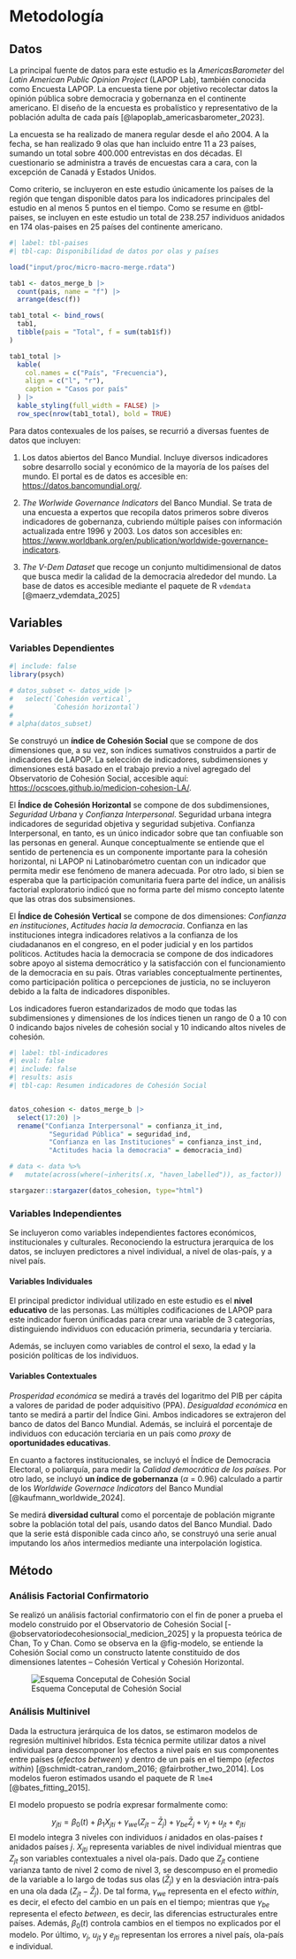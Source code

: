# Metodología

## Datos

La principal fuente de datos para este estudio es la *AmericasBarometer* del *Latin American Public Opinion Project* (LAPOP Lab), también conocida como Encuesta LAPOP. La encuesta tiene por objetivo recolectar datos la opinión pública sobre democracia y gobernanza en el continente americano. El diseño de la encuesta es probalístico y representativo de la población adulta de cada país [@lapoplab_americasbarometer_2023].

La encuesta se ha realizado de manera regular desde el año 2004. A la fecha, se han realizado 9 olas que han incluido entre 11 a 23 países, sumando un total sobre 400.000 entrevistas en dos décadas. El cuestionario se administra a través de encuestas cara  a cara, con la excepción de Canadá y Estados Unidos.  

Como criterio, se incluyeron en este estudio únicamente los países de la región que tengan disponible datos para los indicadores principales del estudio en al menos 5 puntos en el tiempo. Como se resume en @tbl-paises, se incluyen en este estudio un total de 238.257 individuos anidados en 174 olas-paises en 25 países del continente americano. 

```r
#| label: tbl-paises
#| tbl-cap: Disponibilidad de datos por olas y países

load("input/proc/micro-macro-merge.rdata")

tab1 <- datos_merge_b |>
  count(pais, name = "f") |>
  arrange(desc(f))

tab1_total <- bind_rows(
  tab1,
  tibble(pais = "Total", f = sum(tab1$f))
)

tab1_total |>
  kable(
    col.names = c("País", "Frecuencia"),
    align = c("l", "r"),
    caption = "Casos por país"
  ) |>
  kable_styling(full_width = FALSE) |>
  row_spec(nrow(tab1_total), bold = TRUE)


```

Para datos contexuales de los países, se recurrió a diversas fuentes de datos que incluyen:

1) Los datos abiertos del Banco Mundial. Incluye diversos indicadores sobre desarrollo social y económico de la mayoría de los países del mundo. El portal es de datos es accesible en: [https://datos.bancomundial.org/](https://datos.bancomundial.org/).

2) *The Worlwide Governance Indicators* del Banco Mundial. Se trata de una encuesta a expertos que recopila datos primeros sobre diveros indicadores de gobernanza, cubriendo múltiple países con información actualizada entre 1996 y 2003. Los datos son accesibles en: [https://www.worldbank.org/en/publication/worldwide-governance-indicators](https://www.worldbank.org/en/publication/worldwide-governance-indicators).

3) *The V-Dem Dataset* que recoge un conjunto multidimensional de datos que busca medir la calidad de la democracia alrededor del mundo. La base de datos es accesible mediante el paquete de R `vdemdata` [@maerz_vdemdata_2025]

## Variables

### Variables Dependientes

```r
#| include: false
library(psych)

# datos_subset <- datos_wide |>
#   select(`Cohesión vertical`,
#          `Cohesión horizontal`)
# 
# alpha(datos_subset)
```


Se construyó un **índice de Cohesión Social** que se compone de dos dimensiones que, a su vez, son índices sumativos construidos a partir de indicadores de LAPOP. La selección de indicadores, subdimensiones y dimensiones está basado en el trabajo previo a nivel agregado del Observatorio de Cohesión Social, accesible aquí: [https://ocscoes.github.io/medicion-cohesion-LA/](https://ocscoes.github.io/medicion-cohesion-LA/).

El **Índice de Cohesión Horizontal** se compone de dos subdimensiones, *Seguridad Urbana* y *Confianza Interpersonal*. Seguridad urbana integra indicadores de seguridad objetiva y seguridad subjetiva. Confianza Interpersonal, en tanto, es un único indicador sobre que tan confiuable son las personas en general. Aunque conceptualmente se entiende que el sentido de pertenencia es un componente importante para la cohesión horizontal, ni LAPOP ni Latinobarómetro cuentan con un indicador que permita medir ese fenómeno de manera adecuada. Por otro lado, si bien se esperaba que la participación comunitaria fuera parte del índice, un análisis factorial exploratorio indicó que no forma parte del mismo concepto latente que las otras dos subsimensiones.

El **Índice de Cohesión Vertical** se compone de dos dimensiones: *Confianza en instituciones*, *Actitudes hacia la democracia*. Confianza en las instituciones integra indicadores relativos a la confianza de los ciudadananos en el congreso, en el poder judicial y en los partidos políticos. Actitudes hacia la democracia se compone de dos indicadores sobre apoyo al sistema democrático y la satisfacción con el funcionamiento de la democracia en su país. Otras variables conceptualmente pertinentes, como participación política o percepciones de justicia, no se incluyeron debido a la falta de indicadores disponibles. 

Los indicadores fueron estandarizados de modo que todas las subdimensiones y dimensiones de los índices tienen un rango de 0 a 10 con 0 indicando bajos niveles de cohesión social y 10 indicando altos niveles de cohesión. 

```r
#| label: tbl-indicadores
#| eval: false
#| include: false
#| results: asis
#| tbl-cap: Resumen indicadores de Cohesión Social


datos_cohesion <- datos_merge_b |>
  select(17:20) |>   
  rename("Confianza Interpersonal" = confianza_it_ind,
          "Seguridad Pública" = seguridad_ind,
          "Confianza en las Instituciones" = confianza_inst_ind,
          "Actitudes hacia la democracia" = democracia_ind)

# data <- data %>%
#   mutate(across(where(~inherits(.x, "haven_labelled")), as_factor))

stargazer::stargazer(datos_cohesion, type="html")

```

### Variables Independientes

Se incluyeron como variables independientes factores económicos, institucionales y culturales. Reconociendo la estructura jerarquica de los datos, se incluyen predictores a nivel individual, a nivel de olas-país, y a nivel país. 

#### Variables Individuales

El principal predictor individual utilizado en este estudio es el **nivel educativo** de las personas. Las múltiples codificaciones de LAPOP para este indicador fueron únificadas para crear una variable de 3 categorías, distinguiendo individuos con educación primeria, secundaria y terciaria.

Además, se incluyen como variables de control el sexo, la edad y la posición políticas de los individuos. 

#### Variables Contextuales

*Prosperidad económica* se medirá a través del logaritmo del PIB per cápita a valores de paridad de poder adquisitivo (PPA). *Desigualdad económica* en tanto se medirá a partir del Índice Gini. Ambos indicadores se extrajeron del banco de datos del Banco Mundial. Además, se incluirá el porcentaje de individuos con educación terciaria en un país como *proxy* de **oportunidades educativas**. 

En cuanto a factores institucionales, se incluyó el Índice de Democracia Electoral, o poliarquía, para medir la *Calidad democrática de los países*. Por otro lado, se incluyó **un índice de gobernanza** ($\alpha$ = 0.96)  calculado a partir de los *Worldwide Governace Indicators* del Banco Mundial [@kaufmann_worldwide_2024].

Se medirá **diversidad cultural** como el porcentaje de población migrante sobre la población total del país, usando datos del Banco Mundial. Dado que la serie está disponible cada cinco año, se construyó una serie anual imputando los años intermedios mediante una interpolación logistica.

## Método

### Análisis Factorial Confirmatorio

Se realizó un análisis factorial confirmatorio con el fin de poner a prueba el modelo construido por el Observatorio de Cohesión Social [-@observatoriodecohesionsocial_medicion_2025] y la propuesta teórica de Chan, To y Chan. Como se observa en la @fig-modelo, se entiende la Cohesión Social como un constructo latente constituido de dos dimensiones latentes -- Cohesión Vertical y Cohesión Horizontal.

![Esquema Conceputal de Cohesión Social](input/esquema.png){#fig-modelo}

### Análisis Multinivel

Dada la estructura jerárquica de los datos, se estimaron modelos de regresión multinivel híbridos. Esta técnica permite utilizar datos a nivel individual para descomponer los efectos a nivel país en sus componentes entre países (*efectos between*) y dentro de un país en el tiempo (*efectos within*) [@schmidt-catran_random_2016; @fairbrother_two_2014]. Los modelos fueron estimados usando el paquete de R `lme4` [@bates_fitting_2015].

El modelo propuesto se podría expresar formalmente como:

$$
y_{jti} = \beta_{0}(t) + \beta_{1}X_{jti} + \gamma_{we}(Z_{jt}-\bar{Z}_{j}) + \gamma_{be}\bar{Z}_{j} + v_j + u_{jt} + e_{jti}
$$
El modelo integra 3 niveles con individuos $i$ anidados en olas-países $t$ anidados países $j$. $X_{jti}$ representa variables de nivel individual mientras que $Z_{jt}$ son variables contextuales a nivel ola-país. Dado que $Z_{jt}$ contiene varianza tanto de nivel 2 como de nivel 3, se descompuso en el promedio de la variable a lo largo de todas sus olas ($\bar{Z}_{j}$) y en la desviación intra-país en una ola dada ($Z_{jt}-\bar{Z}_{j}$). De tal forma, $\gamma_{we}$ representa en el efecto *within*, es decir, el efecto del cambio en un país en el tiempo; mientras que $\gamma_{be}$ representa el efecto *between*, es decir, las diferencias estructurales entre países. Además, $\beta_{0}(t)$ controla cambios en el tiempos no explicados por el modelo. Por último, $v_j$, $u_{jt}$ y $e_{jti}$ representan los errores a nivel país, ola-país e individual.  

